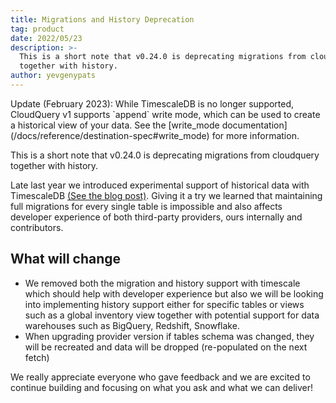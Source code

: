 ```yaml
---
title: Migrations and History Deprecation
tag: product
date: 2022/05/23
description: >-
  This is a short note that v0.24.0 is deprecating migrations from cloudquery
  together with history.
author: yevgenypats
---
```



<BlogHeader/>

<Callout type="warning">
    Update (February 2023): While TimescaleDB is no longer supported, CloudQuery v1 supports `append` write mode, which can be used to create a historical view of your data. See the [write_mode documentation](/docs/reference/destination-spec#write_mode) for more information.
</Callout>

This is a short note that v0.24.0 is deprecating migrations from cloudquery together with history.

Late last year we introduced experimental support of historical data with TimescaleDB [(See the blog post)](https://www.cloudquery.io/blog/announcing-cloudquery-history). Giving it a try we learned that maintaining full migrations for every single table is impossible and also affects developer experience of both third-party providers, ours internally and contributors.


## What will change

- We removed both the migration and history support with timescale which should help with developer experience but also we will be looking into implementing history support either for specific tables or views such as a global inventory view together with potential support for data warehouses such as BigQuery, Redshift, Snowflake.
- When upgrading provider version if tables schema was changed, they will be recreated and data will be dropped (re-populated on the next fetch)

We really appreciate everyone who gave feedback and we are excited to continue building and focusing on what you ask and what we can deliver!
